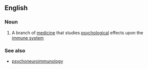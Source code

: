 ==English==

===Noun===
{{en-noun|-}}

# {{context|medicine}} A branch of [[medicine]] that studies [[psychological]] effects upon the [[immune system]]

===See also===
*[[psychoneuroimmunology]]